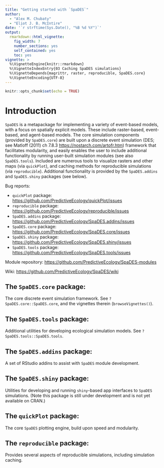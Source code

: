 ```yaml
---
title: "Getting started with `SpaDES`"
author:
  - "Alex M. Chubaty"
  - "Eliot J. B. McIntire"
date: '`r strftime(Sys.Date(), "%B %d %Y")`'
output:
  rmarkdown::html_vignette:
    fig_width: 7
    number_sections: yes
    self_contained: yes
    toc: yes
vignette: >
  %\VignetteEngine{knitr::rmarkdown}
  %\VignetteIndexEntry{03 Caching SpaDES simulations}
  %\VignetteDepends{magrittr, raster, reproducible, SpaDES.core}
  %\VignetteEncoding{UTF-8}
---
```


```r
knitr::opts_chunk$set(echo = TRUE)
```

# Introduction

`SpaDES` is a metapackage for implementing a variety of event-based models, with a focus on spatially explicit models.
These include raster-based, event-based, and agent-based models.
The core simulation components (provided by `SpaDES.core`) are built upon a discrete event simulation (DES; see Matloff (2011) ch 7.8.3 <https://nostarch.com/artofr.htm>) framework that facilitates modularity, and easily enables the user to include additional functionality by running user-built simulation modules (see also `SpaDES.tools`).
Included are numerous tools to visualize rasters and other maps (via `quickPlot`), and caching methods for reproducible simulations (via `reproducible`).
Additional functionality is provided by the `SpaDES.addins` and `SpaDES.shiny` packages (see below).

Bug reports:

- `quickPlot` package: <https://github.com/PredictiveEcology/quickPlot/issues>
- `reproducible` package: <https://github.com/PredictiveEcology/reproducible/issues>
- `SpaDES.addins` package: <https://github.com/PredictiveEcology/SpaDES.addins/issues>
- `SpaDES.core` package: <https://github.com/PredictiveEcology/SpaDES.core/issues>
- `SpaDES.shiny` package: <https://github.com/PredictiveEcology/SpaDES.shiny/issues>
- `SpaDES.tools` package: <https://github.com/PredictiveEcology/SpaDES.tools/issues>

Module repository: <https://github.com/PredictiveEcology/SpaDES-modules>

Wiki: <https://github.com/PredictiveEcology/SpaDES/wiki>

## The `SpaDES.core` package:

The core discrete event simulation framework.
See `?SpaDES.core::SpaDES.core`, and the vignettes therein (`browseVignettes()`).

## The `SpaDES.tools` package:

Additional utilities for developing ecological simulation models.
See `?SpaDES.tools::SpaDES.tools`.

## The `SpaDES.addins` package:

A set of RStudio addins to assist with `SpaDES` module development.

## The `SpaDES.shiny` package:

Utilities for developing and running `shiny`-based app interfaces to `SpaDES` simulations.
(Note this package is still under development and is not yet available on CRAN.)

## The `quickPlot` package:

The core `SpaDES` plotting engine, build upon speed and modularity.

## The `reproducible` package:

Provides several aspects of reproducible simulations, including simulation caching.
